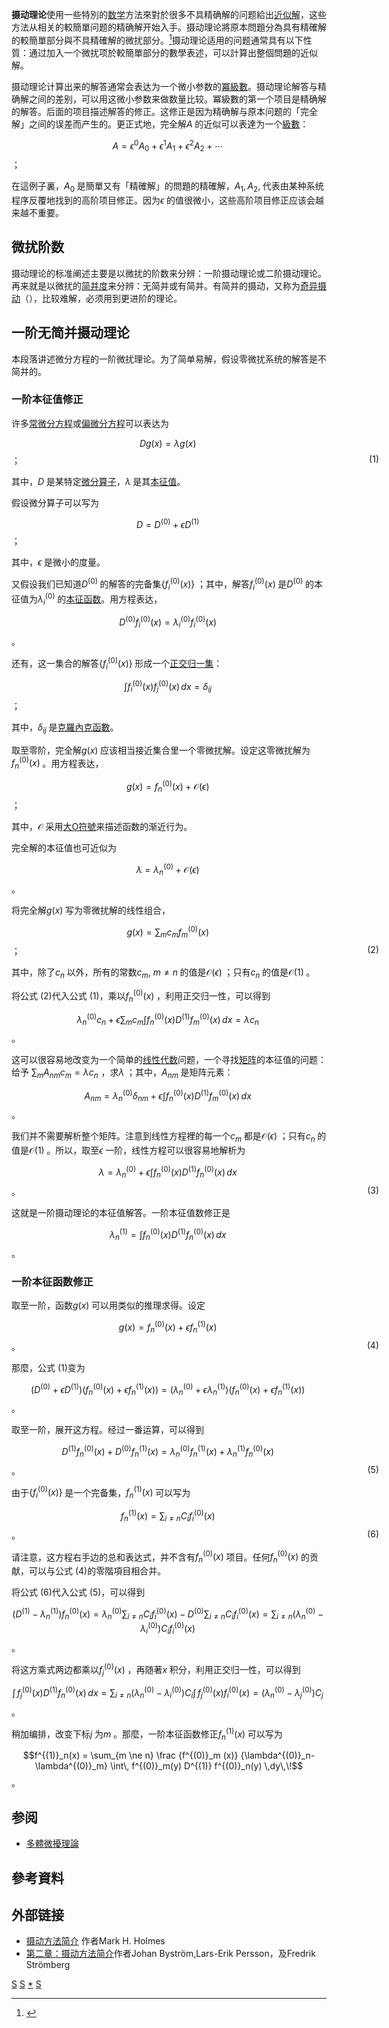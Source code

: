 {{noteTA
|T=zh-hans:摄动理论; zh-hant:微擾理論;
|1=zh-hans:摄动; zh-hant:微擾;
|Group1=數學;
|Group2=物理學;
}}
{{Otheruses|subject=一般的数学-{zh-tw:微擾;zh-cn:摄动}-理论|other=[[量子力学|量子力学]]的-{zh-tw:微擾;zh-cn:摄动}-理论|微擾理論 (量子力學)}}

'''摄动理论'''使用一些特別的[[数学|数学]]方法來對於很多不具精确解的问题給出[[逼近理论|近似解]]，这些方法从相关的較簡單问题的精确解开始入手。摄动理论將原本問題分為具有精確解的較簡單部分與不具精確解的微扰部分。<ref name="General Perturbations">{{cite book |isbn= 978-145378-1470|url= http://www.amazon.com/Modern-Astrodynamics-William-E-Wiesel/dp/1453781471/ref=sr_1_1?s=books&ie=UTF8&qid=1400160278&sr=1-1&keywords=modern+astrodynamics+wiesel |title=Modern Astrodynamics |author=William E. Wiesel |location=Ohio |publisher=Aphelion Press| year=2010 |page=107}}</ref>摄动理论适用的问题通常具有以下性質：通过加入一个微扰项於較簡單部分的數學表述，可以計算出整個問題的近似解。

摄动理论计算出来的解答通常会表达为一个微小参数的[[冪級數|冪級數]]。摄动理论解答与精确解之间的差别，可以用这微小参数来做数量比较。冪級數的第一个项目是精确解的解答。后面的项目描述解答的修正。这修正是因为精确解与原本问题的「完全解」之间的误差而产生的。更正式地，完全解<math>A\,\!</math>的近似可以表達为一个[[級數|級數]]：
:<math> A=\epsilon^0 A_0 + \epsilon^1 A_1 + \epsilon^2 A_2 + \cdots\,\!</math>；

在這例子裏，<math>A_0\,\!</math>是簡單又有「精確解」的問題的精確解，<math>A_1,\, A_2, \,\!</math>代表由某种系统程序反覆地找到的高阶项目修正。因为<math>\epsilon\,\!</math>的值很微小，这些高阶项目修正应该会越来越不重要。

==微扰阶数==
摄动理论的标准阐述主要是以微扰的阶数来分辨：一阶摄动理论或二阶摄动理论。再来就是以微扰的[[简并度|简并度]]来分辨：无简并或有简并。有简并的摄动，又称为[[奇异摄动|奇异摄动]]（{{lang|en|singular perturbation}}），比较难解，必须用到更进阶的理论。

==一阶无简并摄动理论==
本段落讲述微分方程的一阶微扰理论。为了简单易解，假设零微扰系统的解答是不简并的。

===一阶本征值修正===
许多[[常微分方程|常微分方程]]或[[偏微分方程|偏微分方程]]可以表达为
:<math>Dg(x)=\lambda g(x) \,\!</math>；<span style="position:absolute;right:15%">(1)</span>

其中，<math>D\,\!</math>是某特定[[微分算子|微分算子]]，<math>\lambda\,\!</math>是其[[本征值|本征值]]。

假设微分算子可以写为
:<math>D=D^{(0)}+\epsilon D^{(1)} \,\!</math>；

其中，<math>\epsilon\,\!</math>是微小的度量。

又假设我们已知道<math>D^{(0)}\,\!</math>的解答的完备集<math>\{f^{(0)}_i (x)\}\,\!</math>；其中，解答<math>f^{(0)}_i(x)\,\!</math>是<math>D^{(0)}\,\!</math>的本征值为<math>\lambda^{(0)}_i\,\!</math>的[[本征函数|本征函数]]。用方程表达，
:<math>D^{(0)} f^{(0)}_i (x)=\lambda^{(0)}_i f^{(0)}_i (x) \,\!</math>。

还有，这一集合的解答<math>\{f^{(0)}_i (x)\}\,\!</math>形成一个[[正交归一性|正交归一集]]：
:<math>\int f^{(0)}_i (x) f^{(0)}_j (x) \,dx = \delta_{ij}\,\!</math>；

其中，<math>\delta_{ij}\,\!</math>是[[克羅內克函數|克羅內克函數]]。

取至零阶，完全解<math>g(x)\,\!</math>应该相当接近集合里一个零微扰解。设定这零微扰解为<math>f^{(0)}_n (x) \,\!</math>。用方程表达，
:<math>g(x)=f^{(0)}_n (x) + \mathcal{O}(\epsilon)\,\!</math>；

其中，<math>\mathcal{O}\,\!</math>采用[[大O符號|大O符號]]来描述函数的渐近行为。

完全解的本征值也可近似为
:<math>\lambda=\lambda^{(0)}_n + \mathcal{O}(\epsilon)\,\!</math>。

将完全解<math>g(x)\,\!</math>写为零微扰解的线性组合，
:<math>g(x)=\sum_m c_m f^{(0)}_m (x)\,\!</math>；<span style="position:absolute;right:15%">(2)</span>

其中，除了<math>c_n\,\!</math>以外，所有的常数<math>c_m,\ m\ne n\,\!</math>的值是<math>\mathcal{O}(\epsilon)\,\!</math>；只有<math>c_n\,\!</math>的值是<math>\mathcal{O}(1)\,\!</math>。

将公式 (2)代入公式 (1)，乘以<math> f^{(0)}_n (x) \,\!</math>，利用正交归一性，可以得到
:<math>\lambda^{(0)}_n c_n+ \epsilon \sum_m c_m
\int f^{(0)}_n(x) D^{(1)} f^{(0)}_m(x)\,dx =\lambda c_n\,\!</math>。

这可以很容易地改变为一个简单的[[线性代数|线性代数]]问题，一个寻找[[矩阵|矩阵]]的本征值的问题：给予
<math>\sum_m A_{nm}c_m = \lambda c_n\!\,\!</math>，求<math>\lambda\,\!</math>；其中，<math>A_{nm}\,\!</math>是矩阵元素：
:<math>A_{nm} = \lambda^{(0)}_n\delta_{nm} + \epsilon \int f^{(0)}_n(x) D^{(1)} f^{(0)}_m(x)\,dx \,\!</math>。

我们并不需要解析整个矩阵。注意到线性方程裡的每一个<math>c_m\,\!</math>都是<math>\mathcal{O}(\epsilon)\,\!</math>；只有<math>c_n\,\!</math>的值是<math>\mathcal{O}(1)\,\!</math>。所以，取至<math>\epsilon\,\!</math>一阶，线性方程可以很容易地解析为
:<math>\lambda=\lambda^{(0)}_n + \epsilon \int f^{(0)}_n(x) D^{(1)} f^{(0)}_n(x)\,dx \,\!</math>。<span style="position:absolute;right:15%">(3)</span>

这就是一阶摄动理论的本征值解答。一阶本征值数修正是
:<math>\lambda^{(1)}_n=\int f^{(0)}_n(x) D^{(1)} f^{(0)}_n(x)\,dx \,\!</math>。

===一阶本征函数修正===
取至一阶，函数<math>g(x)\,\!</math>可以用类似的推理求得。设定
:<math>g(x)=f^{(0)}_n(x) + \epsilon f^{(1)}_n(x)\,\!</math>。<span style="position:absolute;right:15%">(4)</span>

那麼，公式 (1)变为
:<math>\left(D^{(0)} +\epsilon D^{(1)}\right)
\left( f^{(0)}_n(x) + \epsilon f^{(1)}_n(x) \right) =
( \lambda^{(0)}_n+ \epsilon \lambda^{(1)}_n)
\left( f^{(0)}_n(x) + \epsilon f^{(1)}_n(x) \right)
\,\!</math>。

取至一阶，展开这方程。经过一番运算，可以得到
:<math> D^{(1)} f^{(0)}_n (x) +D^{(0)}f^{(1)}_n (x)=\lambda^{(0)}_n f^{(1)}_n (x) +\lambda^{(1)}_n f^{(0)}_n (x)\,\!</math>。<span style="position:absolute;right:15%">(5)</span>

由于<math>\{f^{(0)}_i (x)\}\,\!</math>是一个完备集，<math>f^{(1)}_n (x)\,\!</math>可以写为
:<math>f^{(1)}_n (x)=\sum_{i\ne n} C_i f^{(0)}_i  (x)\,\!</math>。<span style="position:absolute;right:15%">(6)</span>

请注意，这方程右手边的总和表达式，并不含有<math>f^{(0)}_n (x)\,\!</math>项目。任何<math>f^{(0)}_n (x)\,\!</math>的贡献，可以与公式 (4)的零階項目相合并。

将公式 (6)代入公式 (5)，可以得到
:<math> (D^{(1)} - \lambda^{(1)}_n) f^{(0)}_n (x)=\lambda^{(0)}_n \sum_{i\ne n} C_i f^{(0)}_i (x) - D^{(0)}\sum_{i\ne n} C_i f^{(0)}_i (x)=\sum_{i\ne n} (\lambda^{(0)}_n - \lambda^{(0)}_i) C_i f^{(0)}_i (x)\,\!</math>。

将这方乘式两边都乘以<math>f^{(0)}_j (x)\,\!</math>，再随著<math>x\,\!</math>积分，利用正交归一性，可以得到
:<math>\int\, f^{(0)}_j (x) D^{(1)}f^{(0)}_n (x)\, dx=\sum_{i\ne n} (\lambda^{(0)}_n - \lambda^{(0)}_i) C_i \int\, f^{(0)}_j (x) f^{(0)}_i (x)=(\lambda^{(0)}_n - \lambda^{(0)}_j) C_j \,\!</math>。

稍加编排，改变下标<math>j\,\!</math>为<math>m\,\!</math>。那麼，一阶本征函数修正<math>f^{(1)}_n (x)\,\!</math>可以写为
:<math>f^{(1)}_n(x) = \sum_{m \ne n} \frac {f^{(0)}_m (x)}
{\lambda^{(0)}_n- \lambda^{(0)}_m}
\int\, f^{(0)}_m(y) D^{(1)} f^{(0)}_n(y) \,dy\,\!</math>。

==参阅==
*[[多體微擾理論|多體微擾理論]]

==參考資料==
{{reflist}}
== 外部链接 ==
* [http://www.rpi.edu/~holmes/Perturbation/TC.html 摄动方法简介] {{Wayback|url=http://www.rpi.edu/~holmes/Perturbation/TC.html |date=20101113172516 }}作者Mark H. Holmes
* [https://web.archive.org/web/20060222092228/http://www.sm.luth.se/~johanb/applmath/chap2en/index.html 第二章：摄动方法简介]作者Johan Byström,Lars-Erik Persson，及Fredrik Strömberg
{{authority control}}
[[Category:泛函分析|S]]
[[Category:数学物理|S]]
[[Category:微擾理論|*]]
[[Category:微分方程|S]]